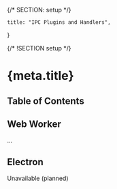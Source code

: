 {/* SECTION: setup */}

	title: "IPC Plugins and Handlers",
}

{/* !SECTION setup */}

# {meta.title}

## Table of Contents

## Web Worker

...

## Electron

<Alert icon="carbon:warning" type="alert-warning">
	Unavailable (planned)
</Alert>

